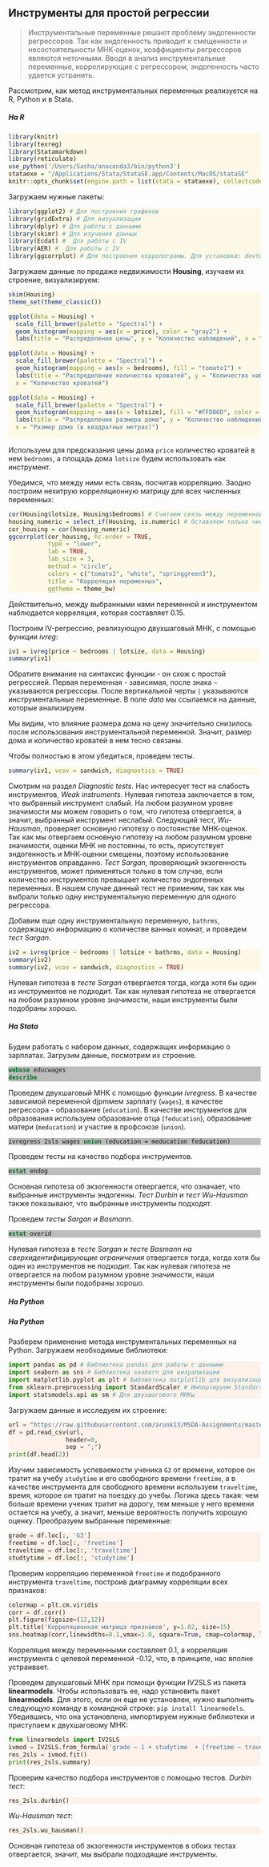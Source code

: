 Инcтрументы для простой регрессии {#instruments}
---
<style>
pre.r {
    background-color: #FEF9E7 !important;
}
pre.stata {
    background-color: #BDBDBD !important;
}
pre.python {
    background-color: #FDF2E9 !important;
}
</style> 

> Инструментальные переменные решают проблему эндогенности регрессоров. Так как эндогенность приводит к смещенности и несостоятельности МНК-оценок, коэффициенты регрессоров являются неточными. Вводя в анализ инструментальные переменные, коррелирующие с регрессором, эндогенность часто удается устранить.


Рассмотрим, как метод инструментальных переменных реализуется на R, Python и в Stata.

##### На R
```r
library(knitr)
library(texreg)
library(Statamarkdown)
library(reticulate)
use_python('/Users/Sasha/anaconda3/bin/python3')
stataexe = "/Applications/Stata/StataSE.app/Contents/MacOS/stataSE"
knitr::opts_chunk$set(engine.path = list(stata = stataexe), collectcode = TRUE)
```
Загружаем нужные пакеты:
```r
library(ggplot2) # Для построения графиков
library(gridExtra) # Для визуализации
library(dplyr) # Для работы с данными
library(skimr) # Для изучения данных
library(Ecdat) #  Для работы с IV
library(AER) #  Для работы с IV
library(ggcorrplot) # Для построения коррелограмы. Для установки: devtools::install_github("kassambara/ggcorrplot")
```
Загружаем данные по продаже недвижимости **Housing**, изучаем их строение, визуализируем:
```r
skim(Housing)
theme_set(theme_classic())

ggplot(data = Housing) + 
  scale_fill_brewer(palette = "Spectral") + 
  geom_histogram(mapping = aes(x = price), color = "gray2") +
  labs(title = "Распределение цены", y = "Количество наблюдений", x = "Цена дома (в $)")  

ggplot(data = Housing) + 
  scale_fill_brewer(palette = "Spectral") + 
  geom_histogram(mapping = aes(x = bedrooms), fill = "tomato1") +
  labs(title = "Распределение количества кроватей", y = "Количество наблюдений", 
  x = "Количество кроватей")  

ggplot(data = Housing) + 
  scale_fill_brewer(palette = "Spectral") + 
  geom_histogram(mapping = aes(x = lotsize), fill = "#FFDB6D", color = "#C4961A") +
  labs(title = "Распределение размера дома", y = "Количество наблюдений", 
  x = "Размер дома (в квадратных метрах)") 
 
```

Используем для предсказания цены дома `price` количество кроватей в нем `bedrooms`, а  площадь дома `lotsize` будем использовать как инструмент.

Убедимся, что между ними есть связь, посчитав корреляцию. Заодно построим нехитрую корреляционную матрицу для всех численных переменных:
```r
cor(Housing$lotsize, Housing$bedrooms) # Считаем связь между переменной и инструментом
housing_numeric = select_if(Housing, is.numeric) # Оставляем только численные переменные
cor_housing = cor(housing_numeric)
ggcorrplot(cor_housing, hc.order = TRUE,
           type = "lower",
           lab = TRUE,
           lab_size = 3,
           method = "circle",
           colors = c("tomato2", "white", "springgreen3"),
           title = "Корреляция переменных",
           ggtheme = theme_bw)
```

Действительно, между выбранными нами переменной и инструментом наблюдается корреляция, которая составляет 0.15.

Построим IV-регрессию, реализующую двухшаговый МНК, с помощью функции *ivreg*:
```r
iv1 = ivreg(price ~ bedrooms | lotsize, data = Housing)
summary(iv1)
```
Обратите внимание на синтаксис функции - он схож с простой регрессией. Первая переменная - зависимая, после знака `~` указываются регрессоры. После вертикальной черты `|` указываются инструментальные переменные. В поле *data* мы ссылаемся на данные, которые анализируем.

Мы видим, что влияние размера дома на цену значительно снизилось после использования инструментальной переменной. Значит, размер дома и количество кроватей в нем тесно связаны.

Чтобы полностью в этом убедиться, проведем тесты.
```r
summary(iv1, vcov = sandwich, diagnostics = TRUE)
```
Смотрим на раздел *Diagnostic tests*. Нас интересует тест на слабость инструментов, *Weak instruments*. Нулевая гипотеза заключается в том, что выбранный инструмент слабый. На любом разумном уровне значимости мы можем говорить о том, что гипотеза отвергается, а значит, выбранный инструмент неслабый. Следующий тест, *Wu-Hausman*, проверяет основную гипотезу о постоянстве МНК-оценок. Так как мы отвергаем основную гипотезу на любом разумном уровне значимости, оценки МНК не постоянны, то есть, присутствует эндогенность и МНК-оценки смещены, поэтому использование инструментов оправданно. *Тест Sargan*, проверяющий экзогенность инструментов, может применяться только в том случае, если количество инструментов превышает количество эндогенных переменных. В нашем случае данный тест не применим, так как мы выбрали только одну инструментальную переменную для одного регрессора. 

Добавим еще одну инструментальную переменную, `bathrms`, содержащую информацию о количестве ванных комнат, и проведем *тест Sargan*.
```r
iv2 = ivreg(price ~ bedrooms | lotsize + bathrms, data = Housing)
summary(iv2)
summary(iv2, vcov = sandwich, diagnostics = TRUE)
```
Нулевая гипотеза в *тесте Sargan* отвергается тогда, когда хотя бы один из инструментов не подходит. Так как нулевая гипотеза не отвергается на любом разумном уровне значимости, наши инструменты были подобраны хорошо.

##### На Stata
Будем работать с набором данных, содержащих информацию о зарплатах. Загрузим данные, посмотрим их строение.
```stata
webuse educwages
describe
```
Проведем двухшаговый МНК с помощью функции *ivregress*. В качестве зависимой переменной djpmмем зарплату (`wages`), в качестве регрессора - образование (`education`). В качестве инструментов для образования используем образование отца (`feducation`), образование матери (`meducation`) и участие в профсоюзе (`union`).
```stata
ivregress 2sls wages union (education = meducation feducation) 
```
Проведем тесты на качество подбора инструментов.
```stata
estat endog
```
Основная гипотеза об экзогенности отвергается, что означает, что выбранные инструменты эндогенны. *Тест Durbin* и *тест Wu-Hausman* также показывают, что выбранные инструменты подходят.

Проведем *тесты Sargan и Basmann*.
```stata
estat overid
```
Нулевая гипотеза в *тесте Sargan* и *тесте Basmann на сверхидентифицирующие ограничения* отвергается тогда, когда хотя бы один из инструментов не подходит. Так как нулевая гипотеза не отвергается на любом разумном уровне значимости, наши инструменты были подобраны хорошо.

##### На Python
##### На Python
Разберем применение метода инструментальных переменных на Python.
Загружаем необходимые библиотеки:
```python
import pandas as pd # Библиотека pandas для работы с данными
import seaborn as sns # Библиотека seaborn для визуализации
import matplotlib.pyplot as plt # Библиотека matplotlib для визуализации
from sklearn.preprocessing import StandardScaler # Импортируем StandartScaler
import statsmodels.api as sm # Для двухшагового МНКы
```
Загружаем данные и исследуем их строение:
```python
url = "https://raw.githubusercontent.com/arunk13/MSDA-Assignments/master/IS607Fall2015/Assignment3/student-mat.csv"
df = pd.read_csv(url, 
                header=0,
                sep = ";") 
print(df.head(2))
```
Изучим зависимость успеваемости ученика `G3` от времени, которое он тратит на учебу `studytime` и его свободного времени `freetime`, а в качестве инструмента для свободного времени используем `traveltime`, время, которое он тратит на поездку до учебы. Логика здесь такая: чем больше времени ученик тратит на дорогу, тем меньше у него времени остается на учебу, а значит, меньше вероятность получить хорошую оценку. Преобразуем выбранные переменные:
```python
grade = df.loc[:, 'G3']
freetime = df.loc[:, 'freetime']
traveltime = df.loc[:, 'traveltime']
studtytime = df.loc[:, 'studytime']
```

Проверим корреляцию переменной `freetime` и подобранного инструмента `traveltime`, построив диаграмму корреляции всех признаков:
```python
colormap = plt.cm.viridis 
corr = df.corr()
plt.figure(figsize=(12,12))
plt.title('Корреляционная матрица признаков', y=1.02, size=15)
sns.heatmap(corr,linewidths=0.1,vmax=1.0, square=True, cmap=colormap, linecolor='white', annot=True)
```

Корреляция между переменными составляет 0.1, а корреляция инструмента с целевой переменной -0.12, что, в принципе, нас вполне устраивает.

Проведем двухшаговый МНК при помощи функции IV2SLS из пакета **linearmodels**. Чтобы использовать ее, надо установить пакет **linearmodels**. Для этого, если он еще не установлен, нужно выполнить следующую команду в командной строке: `pip install linearmodels`. Убедившись, что она установлена, импортируем нужные библиотеки и приступаем к двухшаговому МНК:
```python
from linearmodels import IV2SLS
ivmod = IV2SLS.from_formula('grade ~ 1 + studytime  + [freetime ~ traveltime]', df)
res_2sls = ivmod.fit()
print(res_2sls.summary)
```
Проверим качество подбора инструментов с помощью тестов.
*Durbin тест*:
```python
res_2sls.durbin()
```
*Wu-Hausman тест*:
```python
res_2sls.wu_hausman()
```
Основная гипотеза об экзогенности инструментов в обоих тестах отвергается, значит, мы выбрали подходящие инструменты.